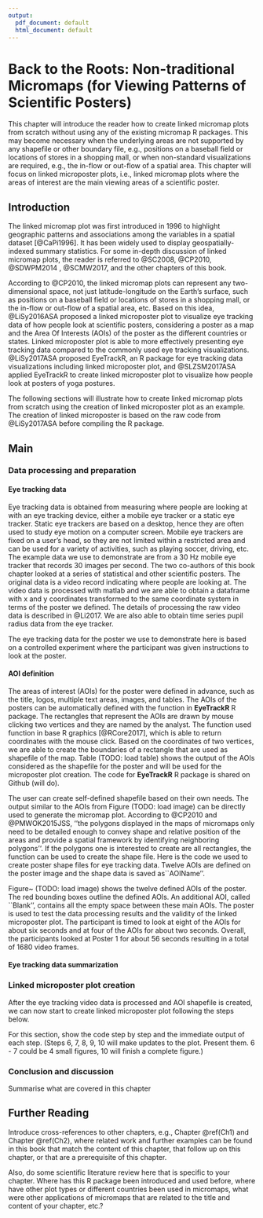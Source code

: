 ```yaml
---
output:
  pdf_document: default
  html_document: default
---
```

# Back to the Roots: Non-traditional Micromaps (for Viewing Patterns of Scientific Posters) {#Ch10}


\chapterauthor{Chunyang Li}


This chapter will introduce the reader how to create linked micromap plots from scratch without using any of the existing micromap R packages. This may become necessary when the underlying areas are not supported by any shapefile or other boundary file, e.g., positions on a baseball field or locations of stores in a shopping mall, or when non-standard visualizations are required, e.g., the in-flow or out-flow of a spatial area. This chapter will focus on linked microposter plots, i.e., linked micromap plots where the areas of interest are the main viewing areas of a scientific poster.


## Introduction {#Ch10-Introduction}

The linked micromap plot was first introduced in 1996 to highlight geographic patterns and associations among the variables in a spatial dataset [@CaPi1996]. It has been widely used to display geospatially-indexed summary statistics. For some in-depth discussion of linked micromap plots, the reader is referred to @SC2008, @CP2010, @SDWPM2014	, @SCMW2017, and the other chapters of this book.  

According to @CP2010, the linked micromap plots can represent any two-dimensional space, not just latitude-longitude on the Earth's surface, such as positions on a baseball field or locations of stores in a shopping mall, or the in-flow or out-flow of a spatial area, etc. Based on this idea, @LiSy2016ASA proposed a linked microposter plot to visualize eye tracking data of how people look at scientific posters, considering a poster as a map and the Area Of Interests (AOIs) of the poster as the different countries or states. Linked microposter plot is able to more effectively presenting eye tracking data compared to the commonly used eye tracking visualizations. @LiSy2017ASA proposed EyeTrackR, an R package for eye tracking data visualizations including linked microposter plot, and @SLZSM2017ASA applied EyeTrackR to create linked microposter plot to visualize how people look at posters of yoga postures.


The following sections will illustrate how to create linked micromap plots from scratch using the creation of linked microposter plot as an example. The creation of linked microposter is based on the raw code from @LiSy2017ASA before compiling the R package.




## Main {#Ch10-Main}


### Data processing and preparation {#Ch10-Data}

#### Eye tracking data
Eye tracking data is obtained from measuring where people are looking at with an eye tracking device, either a mobile eye tracker or a static eye tracker. Static eye trackers are based on a desktop, hence they are often used to study eye motion on a computer screen. Mobile eye trackers are fixed on a user's head, so they are not limited within a restricted area and can be used for a variety of activities, such as playing soccer, driving, etc. The example data we use to demonstrate are from a 30 Hz mobile eye tracker that records 30 images per second. The two co-authors of this book chapter looked at a series of statistical and other scientific posters. The original data is a video record indicating where people are looking at. The video data is processed with matlab and we are able to obtain a dataframe with x and y coordinates transformed to the same coordinate system in terms of the poster we defined. The details of processing the raw video data is described in @Li2017. We are also able to obtain time series pupil radius data from the eye tracker.

The eye tracking data for the poster we use to demonstrate here is based on a controlled experiment where the participant was given instructions to look at the poster. 


#### AOI definition

The areas of interest (AOIs) for the poster were defined in advance, such as the title, logos, multiple text areas, images, and tables. The AOIs of the posters can be automatically defined with the \textit{DrawAOIs} function in **EyeTrackR**\index{R Packages!EyeTrackR} R package. The rectangles that represent the AOIs are drawn by mouse clicking two vertices and they are named by the analyst. The \textit{DrawAOIs} function used \textit{locator} function in base R graphics [@RCore2017], which is able to return coordinates with the mouse click. Based on the coordinates of two vertices, we are able to create the boundaries of a rectangle that are used as shapefile of the map. Table \ref{aoi_data} (TODO: load table) shows the output of the AOIs considered as the shapefile for the poster and will be used for the microposter plot creation. The code for **EyeTrackR**\index{R Packages!EyeTrackR} R package is shared on Github (will do). 

The user can create self-defined shapefile based on their own needs. The output similar to the AOIs from Figure \ref{aoi_data} (TODO: load image) can be directly used to generate the micromap plot. According to @CP2010 and @PMWOK2015JSS, ''the polygons displayed in the maps of micromaps only need to be detailed enough to convey shape and relative position of the areas and provide a spatial framework by identifying neighboring polygons''. If the polygons one is interested to create are all rectangles, the \textit{DrawAOIs} function can be used to create the shape file. Here is the code we used to create poster shape files for eye tracking data. Twelve AOIs are defined on the poster image and the shape data is saved as``AOIName''.



Figure~\ref{poster1} (TODO: load image) shows the twelve defined AOIs of the poster. The red bounding boxes outline the defined AOIs. An additional AOI, called ``Blank'', contains all the empty space between these main AOIs. The poster is used to test the data processing results and the validity of the linked microposter plot. The participant is timed to look at eight of the AOIs for about six seconds and at four of the AOIs for about two seconds.  Overall, the participants looked at Poster 1 for about 56 seconds resulting in a total of 1680 video frames.

#### Eye tracking data summarization


### Linked microposter plot creation

After the eye tracking video data is processed and AOI shapefile is created, we can now start to create linked microposter plot following the steps below. 

\begin{enumerate}
    \item \textbf{Panel design specification.}
    
First, the user needs to figure out a few questions: how many panels are there in the plot? i.e. how many variables does one want to visualize? What are the plot types one wants to use for the visualization? How to arrange the panels, such as which panel goes left and which panel goes right? How does one want to label the panels? 

A vector of panel plot types are created to store the designed panel types. Then a list of column attributes are created to specify the order of the panels from left to right using a \textit{col.num}. For the poster panel, cumulate is an attribute that determines if one wants cumulative pattern or not. For each panel, one needs to specify the header of the panel, and the font of the labeling. For the data panels, the data needs to be specified. Below is the code how the linked microposter plot panels are specified. Here we are creating three data panels: two dot plot panels representing number of visits and visits, and one boxplot panel representing pupil data. The poster, legend and the data panels are presented from left to right. After the panel types and attributes are specified, a quick check is conducted to make sure that all the panel types one plans to plot are specified. 

\begin{verbatim}
panel.types = c("poster", "legend", "dot", "dot", "boxplot")

columns.att = list(
  list(col.num = 1, cumulate = TRUE),
  list(col.num = 2, header = "Areas of Interest", header.size = 0.7, point.size = 0.96, text.size = 0.7, text.font = 1),
  list(col.num = 3, panel.data = "visits.num", header = "Number of Visits", text.size = 0.7, point.size = 0.96, axis.ticks = NA, axis.labels = NA),
  list(col.num = 4, panel.data = "visits", header = "Length of Visits (sec)", text.size = 0.7, point.size = 0.96, axis.ticks = NA, axis.labels = NA),
  list(col.num = 5, panel.data = "pupildat", header = "Pupil Radius in Pixels", text.size = 0.7, axis.ticks = NA, axis.labels = NA)
)

columns = length(columns.att)
if (length(panel.types) < columns){
  warning("Panel types are not completely specified.")
}
\end{verbatim}

\item \textbf{Load images and data.}

After specifying the panels, the image/poster and data needs to be loaded. Here we are using the grayscale version of the poster, therefore grayscale is set to be TRUE. We used \textbf{imager} R package for the poster image processing. The user can replace poster with other images and replace eye tracking data with other data types. 


\begin{verbatim}

data = posterdat.all
grayscale = TRUE
poster.loc = system.file("extdata", "poster_colored.jpg", package = "EyeTrackR")

posterdat = data[[1]]
names(columns.att) = panel.types
poster = imager::load.image(poster.loc)

if (grayscale){
  poster = imager::grayscale(poster)
}
 
\end{verbatim}



\item \textbf{Load shapefile for poster.}

The data for the definitions of AOIs used as shape file is loaded. We added ``blank'' as another AOI that are not able to be specified through the rectangle drawing. The AOIs are like states for the map of the united states and the poster is like the nation. A polygon for the entire poster is created after the creation and loading the polygons for all the AOIs.   

\begin{verbatim}

posterVBorders = AOIName

# create shape data for blank and add it to poster shapefile
blank = as.data.frame(matrix(c(rep(0, 5 * 3), NA, NA, NA), nrow = 6, ncol = 3, byrow = TRUE))
blank[, 1] = "Blank"
colnames(blank) = colnames(posterVBorders)
stateVBorders = rbind(posterVBorders, blank)

# create the polygon for the entire poster
nationVBorders = matrix(c(0, 0, imager::width(poster), 0, imager::width(poster), imager::height(poster), 0, imager::height(poster), 0, 0),
                        nrow = 5, ncol = 2, byrow = TRUE)
nationVBorders = as.data.frame(nationVBorders)
colnames(nationVBorders) = c("x", "y")
\end{verbatim}

\item \textbf{Order rows by data columns.}

The user can specify how they want the rows to be sorted by, i.e., which column to order by. In this case, we can choose from number of visits (visits.num), visits (visits) or pupil data (pupildat) to sort by. Here we chose ``visits'' to sort the rows for the plot.  

\begin{verbatim}

sortby = "visits"

if (sortby == "pupildat"){
  unordered.median = unlist(lapply(pupildat, stats::median))
  ordered.median = order(unordered.median, decreasing = decreasing)
  pupildat = pupildat[ordered.median]
  posterdat = posterdat[ordered.median, ]
} else if (sortby == "speed"){
  unordered.median = unlist(lapply(speed, stats::median))
  ordered.median = order(unordered.median, decreasing = decreasing)
  speed = speed[ordered.median]
  posterdat = posterdat[ordered.median, ]
} else {
  posterdat = posterdat[order(posterdat[, sortby], decreasing = decreasing), ]
}

stateDataId = row.names(posterdat)

\end{verbatim}


\item \textbf{Determine panel layouts.}

The quickest approach is to use automatic layout and choose different partitioning described in @PMWOK2015JSS, here chose the automatic layout and set the partitioning to be 1. The user can also specify layout of the rows, and if median row is wanted or not. Then the sizes of the each rows are calculated based on the overall plot size and the number of rows.   

\begin{verbatim}
 
Layout = NA
MedianRow = TRUE
AutomaticLayout = TRUE
partitioning = 1

# determine the layouts
 if (AutomaticLayout){
   rows = ArrangePanels(posterdat = posterdat, partitioning)[[3]]
   MedianRow = DetermineMedianRow(nrow(posterdat), partitioning)
 } else {
   rows = length(Layout)
   if (length(hdColors) < max(Layout)){
     hdColors = rep(hdColors, ceiling(max(Layout)/length(hdColors)))
     warning('There are too few colors provided.')
   }
 }

 if ((AutomaticLayout == FALSE) && MedianRow){
   if ((rows %% 2 == 0) || (Layout[ceiling(length(Layout)/2)] != 1)){
     MedianRow = FALSE
     warning("There is no median row.")
   }
 }
 
# determine the size of the rows    
if (MedianRow == FALSE){

  rowsize = rep(17.2/rows, rows)

} else {

  rowsize = c(rep(17.2/rows, floor(rows/2)), 17.2/(rows*3.2), rep(17.2/rows, floor(rows/2)))

}
  
\end{verbatim}



\item \textbf{Create panel layouts and plot indexes.}

Details is a list structure that contains the variables and values for the detailed layout of the plot. \textit{ArrangePanels} function is able to automatically determine the start and end rows for each plot groups given the input. The code for the functions \textit{panelLayout} and \textit{ArrangePanels}, as well as the layout details list is in the SharedFunctions.R file.  

\begin{verbatim}
panel.width = c(2.9, 2.9, 2.9, 2.9, 2.9)
panels = panelLayout(nrow = rows, ncol = columns, topMargin = details$top, bottomMargin = details$bot, leftMargin = details$left,
                     rightMargin = details$right, rowSep = rep(0.01, rows + 1), rowSize = rowsize,
                     colSize = panel.width, colSep = rep(0.05, (columns + 1)))



iBegin = ArrangePanels(posterdat = posterdat, partitioning, AutomaticLayout, Layout, MedianRow)[[1]]
iEnd = ArrangePanels(posterdat = posterdat, partitioning, AutomaticLayout, Layout, MedianRow)[[2]]
nGroups = length(iEnd)
\end{verbatim}



\item \textbf{Plot posters}

After all the settings are specified, we can now start to plot the linked microposter plot each column at a time, by starting from the leftmost column, i.e., the micro posters. The color series are selected from the \textbf{RColorBrewer} R package. Here 5 colors are used in the ``Accent'' color series, since we have five rows at most for each plot group. We modified the micromaps function provided by ?? to create the microposter plots.     

\begin{verbatim}
    
hdColors = rev(RColorBrewer::brewer.pal(5, "Accent"))

if (sum(panel.types == "poster") >= 1){

  posters = which(panel.types == "poster")

  for (i in 1:length(posters)){

    microposters(panel.col = columns.att[posters[i]]$poster$col.num,
                 cumulate = columns.att[posters[i]]$poster$cumulate,
                 posterdat = posterdat,
                 stateVBorders,
                 nationVBorders,
                 poster,
                 panels,
                 nGroups,
                 rows,
                 MedianRow,
                 iBegin,
                 iEnd,
                 hdColors)

  }
}

\end{verbatim}


\item \textbf{Plot labels}


\item \textbf{Plot panels}


\item \textbf{Add Title and Legend}


\end{enumerate}

For this section, show the code step by step and the immediate output of each step. (Steps 6, 7, 8, 9, 10 will make updates to the plot. Present them. 6 - 7 could be 4 small figures, 10 will finish a complete figure.) 



### Conclusion and discussion

Summarise what are covered in this chapter


## Further Reading {#Ch10-FurtherReading}


Introduce cross-references to other chapters, e.g., Chapter \@ref(Ch1) and Chapter \@ref(Ch2),
where related work and further examples can be found in this book that match the content of this
chapter, that follow up on this chapter, or that are a prerequisite of this chapter.

Also, do some scientific literature review here that is specific to your chapter.
Where has this R package been introduced and used before, where have other plot types
or different countries been used in micromaps, what were other applications 
of micromaps that are related to the title and content of your chapter, etc.?


\printbibliography[segment=\therefsegment,heading=subbibliography]

